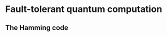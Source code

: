# Fault-tolerant quantum computation {#fault-tolerant-quantum-computation}


::: {.todo latex=""}
<!-- TO-DO -->
:::





## The Hamming code {#the-hamming-code}

::: {.todo latex=""}
<!-- TO-DO -->
:::

<div class="video" title="Pauli operators in error correction" data-videoid="kd3ahY55DYA"></div>

<div class="video" title="Stabilizer codes" data-videoid="jI8S-2oB7fg"></div>

<div class="video" title="Seven-qubit code and transversal constructions" data-videoid="vZ5p_fJbTMc"></div>

<div class="video" title="Fault-tolerant computation and threshold theorems" data-videoid="TPUElc_4amo"></div>
